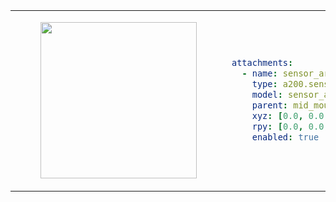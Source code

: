 <table>
<tr>
<td>
<center>
<figure>
    <img src={require("./img/sensor_arch_300.png").default} width="250"/>
</figure>
</center>
</td>
<td>

```yaml
attachments:
  - name: sensor_arch
    type: a200.sensor_arch
    model: sensor_arch_300
    parent: mid_mount
    xyz: [0.0, 0.0, 0.0]
    rpy: [0.0, 0.0, 0.0]
    enabled: true
```
</td>
</tr>
</table>
